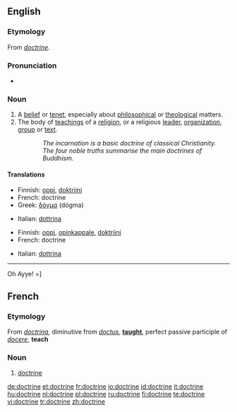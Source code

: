 {{wikipedia}}
==English==

===Etymology===
From {{OF.}} ''[[#French|doctrine]]''.

===Pronunciation===
*{{audio|en-us-doctrine.ogg|Audio (US)}}


===Noun===
{{en-noun}}
# A [[belief]] or [[tenet]], especially about [[philosophical]] or [[theological]] matters.
# The body of [[teaching]]s of a [[religion]], or a religious [[leader]], [[organization]], [[group]] or [[text]].
::''The incarnation is a basic doctrine of classical Christianity.''
::''The four noble truths summarise the main doctrines of Buddhism.''

====Translations====
{{trans-top|a belief}}
*Finnish: [[oppi]], [[doktriini]]
*French: doctrine {{f}}
*Greek: [[δόγμα]] (dógma) {{n}}
{{trans-mid}}
*Italian: [[dottrina]] {{f}}
{{trans-bottom}}

{{trans-top|the body of beliefs or teachings}}
*Finnish: [[oppi]], [[opinkappale]], [[doktriini]]
*French: doctrine {{f}}
{{trans-mid}}
*Italian: [[dottrina]] {{f}}
{{trans-bottom}}

----
Oh Ayye! =]

==French==
===Etymology===
From {{L.}} ''[[doctrina]]'', diminutive from ''[[doctus]]'', '''[[taught]]''', perfect passive participle of ''[[docere]]'', '''teach'''

===Noun===
{{fr-noun|f}}
#[[#English|doctrine]]

[[de:doctrine]]
[[et:doctrine]]
[[fr:doctrine]]
[[io:doctrine]]
[[id:doctrine]]
[[it:doctrine]]
[[hu:doctrine]]
[[nl:doctrine]]
[[pl:doctrine]]
[[ru:doctrine]]
[[fi:doctrine]]
[[te:doctrine]]
[[vi:doctrine]]
[[tr:doctrine]]
[[zh:doctrine]]